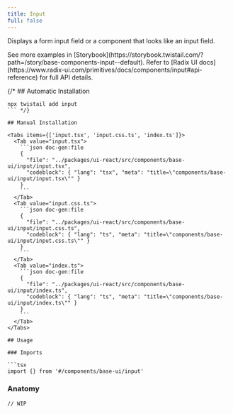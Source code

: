 ```yaml
---
title: Input
full: false
---
```


Displays a form input field or a component that looks like an input field.

<Callout type='info'>
  See more examples in [Storybook](https://storybook.twistail.com/?path=/story/base-components-input--default).
  Refer to [Radix UI docs](https://www.radix-ui.com/primitives/docs/components/input#api-reference) for full API details.
</Callout>

{/* ## Automatic Installation

```package-install
npx twistail add input
``` */}

## Manual Installation

<Tabs items={['input.tsx', 'input.css.ts', 'index.ts']}>
  <Tab value="input.tsx">
    ```json doc-gen:file
    {
      "file": "../packages/ui-react/src/components/base-ui/input/input.tsx",
      "codeblock": { "lang": "tsx", "meta": "title=\"components/base-ui/input/input.tsx\"" }
    }
    ```
  </Tab>
  <Tab value="input.css.ts">
    ```json doc-gen:file
    {
      "file": "../packages/ui-react/src/components/base-ui/input/input.css.ts",
      "codeblock": { "lang": "ts", "meta": "title=\"components/base-ui/input/input.css.ts\"" }
    }
    ```
  </Tab>
  <Tab value="index.ts">
    ```json doc-gen:file
    {
      "file": "../packages/ui-react/src/components/base-ui/input/index.ts",
      "codeblock": { "lang": "ts", "meta": "title=\"components/base-ui/input/index.ts\"" }
    }
    ```
  </Tab>
</Tabs>

## Usage

### Imports

```tsx
import {} from '#/components/base-ui/input'
```

### Anatomy

```tsx
// WIP
```
